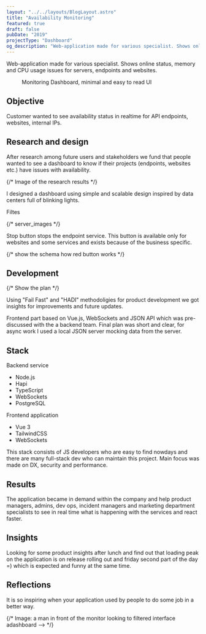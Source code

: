 ```yaml
---
layout: "../../layouts/BlogLayout.astro"
title: "Availability Monitoring"
featured: true
draft: false
pubDate: "2019"
projectType: "Dashboard"
og_description: "Web-application made for various specialist. Shows online status, memory and CPU usage issues for servers, endpoints and websites."
---
```



Web-application made for various specialist. Shows online status, memory and CPU usage issues for servers, endpoints and websites.

<figure class="wide">
  <Picture
    src="https://res.cloudinary.com/alekspetrov/image/upload/v1665594447/website/web-monitoring-1_difrzm.png"
    alt="Web monitoring UI"
    widths={[480, 860, 1080]}
    sizes="(max-width: 800px) 100vw, 800px"
    formats={["avif", "jpeg", "png", "webp"]}
    aspectRatio="7:5"
  />
  <figcaption>Monitoring Dashboard, minimal and easy to read UI</figcaption>
</figure>

## Objective

Customer wanted to see availability status in realtime for API endpoints, websites, internal IPs.

## Research and design

After research among future users and stakeholders we fund that people wanted to see a dashboard to know if their projects (endpoints, websites etc.) have issues with availability.

{/* Image of the research results */}

I designed a dashboard using simple and scalable design inspired by data centers full of blinking lights.

Filtes

{/* server_images */}

Stop button stops the endpoint service. This button is available only for websites and some services and exists because of the business specific.

{/* show the schema how red button works */}

## Development

{/* Show the plan */}

Using "Fail Fast" and "HADI" methodoligies for product development we got insights for improvements and future updates.

Frontend part based on Vue.js, WebSockets and JSON API which was pre-discussed with the a backend team. Final plan was short and clear, for async work I used a local JSON server mocking data from the server.

## Stack

<div class="flex gap-12">
  <div>
    <p class="mb-3">Backend service</p>
    <ul>
      <li>Node.js</li>
      <li>Hapi</li>
      <li>TypeScript</li>
      <li>WebSockets</li>
      <li>PostgreSQL</li>
    </ul>
  </div>
  <div>
    <p class="mb-3">Frontend application</p>
    <ul>
      <li>Vue 3</li>
      <li>TailwindCSS</li>
      <li>WebSockets</li>
    </ul>
  </div>
</div>

This stack consists of JS developers who are easy to find nowdays and there are many full-stack dev who can maintain this project. Main focus was made on DX, security and performance.

## Results

The application became in demand within the company and help product managers, admins, dev ops, incident managers and marketing department specialists to see in real time what is happening with the services and react faster.

## Insights

Looking for some product insights after lunch and find out that loading peak on the application is on release rolling out and friday second part of the day =) which is expected and funny at the same time.

## Reflections

It is so inspiring when your application used by people to do some job in a better way.

{/* Image: a man in front of the monitor looking to filtered interface adashboard --> */}
